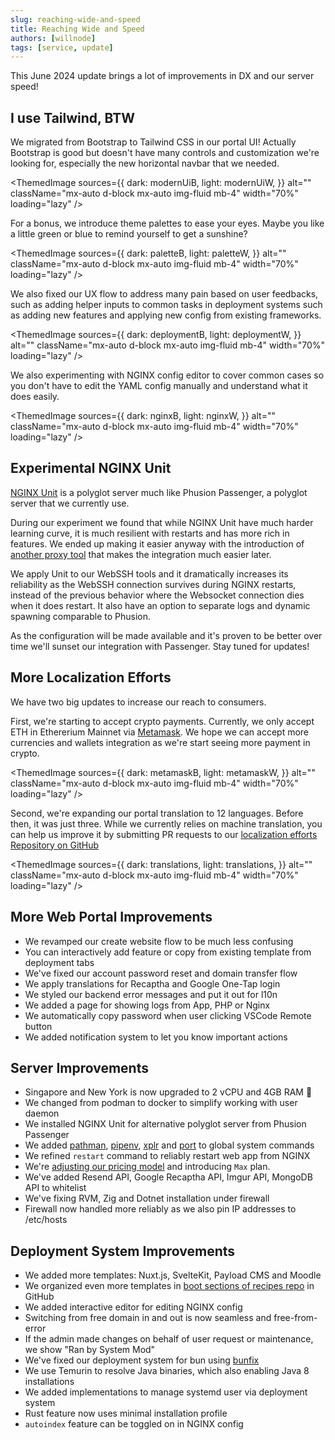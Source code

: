 ```yaml
---
slug: reaching-wide-and-speed
title: Reaching Wide and Speed
authors: [willnode]
tags: [service, update]
---
```



This June 2024 update brings a lot of improvements in DX and our server speed!

## I use Tailwind, BTW

We migrated from Bootstrap to Tailwind CSS in our portal UI! Actually Bootstrap is good but doesn't have many controls and customization we're looking for, especially the new horizontal navbar that we needed.

<ThemedImage
    sources={{
        dark: modernUiB,
        light: modernUiW,
    }}
    alt=""
    className="mx-auto d-block mx-auto img-fluid mb-4"
    width="70%"
    loading="lazy"
/>

For a bonus, we introduce theme palettes to ease your eyes. Maybe you like a little green or blue to remind yourself to get a sunshine?

<ThemedImage
    sources={{
        dark: paletteB,
        light: paletteW,
    }}
    alt=""
    className="mx-auto d-block mx-auto img-fluid mb-4"
    width="70%"
    loading="lazy"
/>

We also fixed our UX flow to address many pain based on user feedbacks, such as adding helper inputs to common tasks in deployment systems such as adding new features and applying new config from existing frameworks.

<ThemedImage
    sources={{
        dark: deploymentB,
        light: deploymentW,
    }}
    alt=""
    className="mx-auto d-block mx-auto img-fluid mb-4"
    width="70%"
    loading="lazy"
/>

We also experimenting with NGINX config editor to cover common cases so you don't have to edit the YAML config manually and understand what it does easily.

<ThemedImage
    sources={{
        dark: nginxB,
        light: nginxW,
    }}
    alt=""
    className="mx-auto d-block mx-auto img-fluid mb-4"
    width="70%"
    loading="lazy"
/>


## Experimental NGINX Unit

[NGINX Unit](https://unit.nginx.org/) is a polyglot server much like Phusion Passenger, a polyglot server that we currently use.

During our experiment we found that while NGINX Unit have much harder learning curve, it is much resilient with restarts and has more rich in features. We ended up making it easier anyway with the introduction of [another proxy tool](https://github.com/domcloud/proxy-unit) that makes the integration much easier later.

We apply Unit to our WebSSH tools and it dramatically increases its reliability as the WebSSH connection survives during NGINX restarts, instead of the previous behavior where the Websocket connection dies when it does restart. It also have an option to separate logs and dynamic spawning comparable to Phusion.

As the configuration will be made available and it's proven to be better over time we'll sunset our integration with Passenger. Stay tuned for updates!

## More Localization Efforts

We have two big updates to increase our reach to consumers.

First, we're starting to accept crypto payments. Currently, we only accept ETH in Ethererium Mainnet via [Metamask](https://metamask.io/). We hope we can accept more currencies and wallets integration as we're start seeing more payment in crypto.



<ThemedImage
    sources={{
        dark: metamaskB,
        light: metamaskW,
    }}
    alt=""
    className="mx-auto d-block mx-auto img-fluid mb-4"
    width="70%"
    loading="lazy"
/>

Second, we're expanding our portal translation to 12 languages. Before then, it was just three. While we currently relies on machine translation, you can help us improve it by submitting PR requests to our [localization efforts Repository on GitHub](https://github.com/domcloud/dom-i18n)

<ThemedImage
    sources={{
        dark: translations,
        light: translations,
    }}
    alt=""
    className="mx-auto d-block mx-auto img-fluid mb-4"
    width="70%"
    loading="lazy"
/>


## More Web Portal Improvements

+ We revamped our create website flow to be much less confusing
+ You can interactively add feature or copy from existing template from deployment tabs
+ We've fixed our account password reset and domain transfer flow
+ We apply translations for Recaptha and Google One-Tap login
+ We styled our backend error messages and put it out for l10n
+ We added a page for showing logs from App, PHP or Nginx
+ We automatically copy password when user clicking VSCode Remote button
+ We added notification system to let you know important actions

## Server Improvements

+ Singapore and New York is now upgraded to 2 vCPU and 4GB RAM 🎉
+ We changed from podman to docker to simplify working with user daemon
+ We installed NGINX Unit for alternative polyglot server from Phusion Passenger
+ We added [pathman](https://github.com/therootcompany/pathman), [pipenv](https://github.com/pypa/pipenv), [xplr](https://github.com/sayanarijit/xplr) and [port](https://github.com/domcloud/proxy-unit) to global system commands
+ We refined `restart` command to reliably restart web app from NGINX
+ We're [adjusting our pricing model](/docs/intro/compare-plans) and introducing `Max` plan.
+ We've added Resend API, Google Recaptha API, Imgur API, MongoDB API to whitelist
+ We've fixing RVM, Zig and Dotnet installation under firewall
+ Firewall now handled more reliably as we also pin IP addresses to /etc/hosts


## Deployment System Improvements

+ We added more templates: Nuxt.js, SvelteKit, Payload CMS and Moodle
+ We organized even more templates in [boot sections of recipes repo](https://github.com/domcloud/recipes/tree/master/boot) in GitHub
+ We added interactive editor for editing NGINX config
+ Switching from free domain in and out is now seamless and free-from-error
+ If the admin made changes on behalf of user request or maintenance, we show "Ran by System Mod"
+ We've fixed our deployment system for bun using [bunfix](https://github.com/domcloud/proxy-fix)
+ We use Temurin to resolve Java binaries, which also enabling Java 8 installations
+ We added implementations to manage systemd user via deployment system
+ Rust feature now uses minimal installation profile
+ `autoindex` feature can be toggled on in NGINX config

